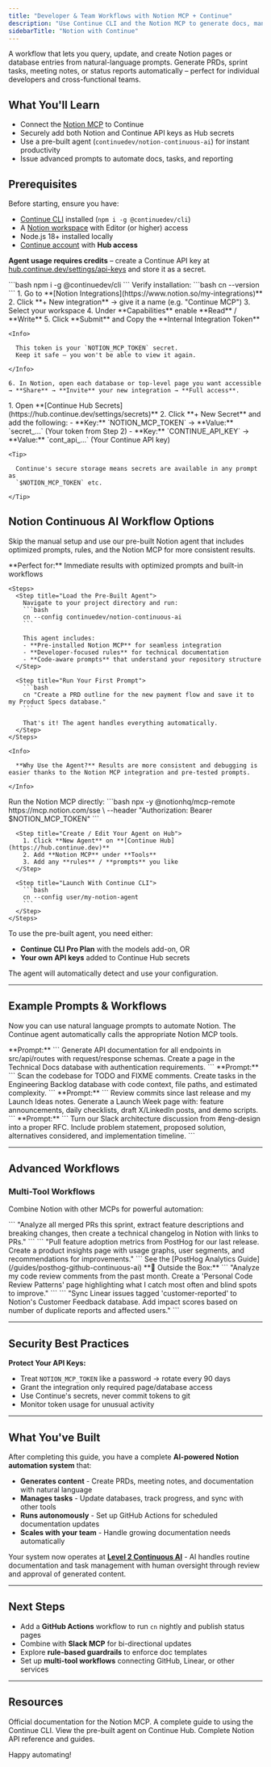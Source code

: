 ```yaml
---
title: "Developer & Team Workflows with Notion MCP + Continue"
description: "Use Continue CLI and the Notion MCP to generate docs, manage tasks, and automate project workflows – all through natural-language prompts."
sidebarTitle: "Notion with Continue"
---
```


<Card title="What You'll Build" icon="notion">

  A workflow that lets you query, update, and create Notion pages or database
  entries from natural-language prompts. Generate PRDs, sprint tasks, meeting
  notes, or status reports automatically – perfect for individual developers
  and cross-functional teams.

</Card>

## What You'll Learn

- Connect the [Notion MCP](https://hub.continue.dev/notion/notion-mcp) to Continue
- Securely add both Notion and Continue API keys as Hub secrets
- Use a pre-built agent (`continuedev/notion-continuous-ai`) for instant productivity
- Issue advanced prompts to automate docs, tasks, and reporting

## Prerequisites

Before starting, ensure you have:

- [Continue CLI](/guides/cli) installed (`npm i -g @continuedev/cli`)
- A [Notion workspace](https://notion.so) with Editor (or higher) access
- Node.js 18+ installed locally
- [Continue account](https://hub.continue.dev) with **Hub access**

<Warning>

  **Agent usage requires credits** – create a Continue API key at
  [hub.continue.dev/settings/api-keys](https://hub.continue.dev/settings/api-keys)
  and store it as a secret.

</Warning>

<Steps>
  <Step title="Install Continue CLI">
    ```bash
    npm i -g @continuedev/cli
    ```
    Verify installation:
    ```bash
    cn --version
    ```
  </Step>

  <Step title="Create Notion Integration & Get Token">
    1. Go to **[Notion Integrations](https://www.notion.so/my-integrations)**
    2. Click **+ New integration** → give it a name (e.g. "Continue MCP")
    3. Select your workspace
    4. Under **Capabilities** enable **Read** / **Write**
    5. Click **Submit** and Copy the **Internal Integration Token**

    <Info>

      This token is your `NOTION_MCP_TOKEN` secret.
      Keep it safe – you won't be able to view it again.

    </Info>

    6. In Notion, open each database or top-level page you want accessible → **Share** → **Invite** your new integration → **Full access**.
  </Step>

  <Step title="Add Secrets to Continue Hub">
    1. Open **[Continue Hub Secrets](https://hub.continue.dev/settings/secrets)**
    2. Click **+ New Secret** and add the following:
      - **Key:** `NOTION_MCP_TOKEN` → **Value:** `secret_...` (Your token from Step 2)
      - **Key:** `CONTINUE_API_KEY` → **Value:** `cont_api_...` (Your Continue API key)

    <Tip>

      Continue's secure storage means secrets are available in any prompt as
      `$NOTION_MCP_TOKEN` etc.

    </Tip>
  </Step>
</Steps>

## Notion Continuous AI Workflow Options

<Card title="🚀 Fastest Path to Success" icon="zap">

  Skip the manual setup and use our pre-built Notion agent that includes
  optimized prompts, rules, and the Notion MCP for more consistent results.

</Card>

<Tabs>
  <Tab title="⚡ Quick Start (Recommended)">
    **Perfect for:** Immediate results with optimized prompts and built-in workflows

    <Steps>
      <Step title="Load the Pre-Built Agent">
        Navigate to your project directory and run:
        ```bash
        cn --config continuedev/notion-continuous-ai
        ```

        This agent includes:
        - **Pre-installed Notion MCP** for seamless integration
        - **Developer-focused rules** for technical documentation
        - **Code-aware prompts** that understand your repository structure
      </Step>

      <Step title="Run Your First Prompt">
        ```bash
        cn "Create a PRD outline for the new payment flow and save it to my Product Specs database."
        ```

        That's it! The agent handles everything automatically.
      </Step>
    </Steps>

    <Info>

      **Why Use the Agent?** Results are more consistent and debugging is easier thanks to the Notion MCP integration and pre-tested prompts.

    </Info>

  </Tab>

  <Tab title="🛠️ Manual Setup">
    <Steps>
      <Step title="Connect Notion MCP Manually">
        Run the Notion MCP directly:
        ```bash
        npx -y @notionhq/mcp-remote https://mcp.notion.com/sse \
        --header "Authorization: Bearer $NOTION_MCP_TOKEN"
        ```
      </Step>
      
      <Step title="Create / Edit Your Agent on Hub">
        1. Click **New Agent** on **[Continue Hub](https://hub.continue.dev)**
        2. Add **Notion MCP** under **Tools**
        3. Add any **rules** / **prompts** you like
      </Step>
      
      <Step title="Launch With Continue CLI">
        ```bash
        cn --config user/my-notion-agent
        ```
      </Step>
    </Steps>
  </Tab>
</Tabs>

<Accordion title="Agent Requirements">

  To use the pre-built agent, you need either:
  - **Continue CLI Pro Plan** with the models add-on, OR
  - **Your own API keys** added to Continue Hub secrets
  
  The agent will automatically detect and use your configuration.

</Accordion>

---

## Example Prompts & Workflows

Now you can use natural language prompts to automate Notion. The Continue agent automatically calls the appropriate Notion MCP tools.

<CardGroup cols={2}>
  <Card title="API Documentation" icon="code">
    **Prompt:**
    ```
    Generate API documentation for all endpoints in src/api/routes
    with request/response schemas. Create a page in the
    Technical Docs database with authentication requirements.
    ```
  </Card>
  
  <Card title="Sprint Planning from Code" icon="list-checks">
    **Prompt:**
    ```
    Scan the codebase for TODO and FIXME comments. Create tasks
    in the Engineering Backlog database with code context,
    file paths, and estimated complexity.
    ```
  </Card>
  
  <Card title="Launch Week Orchestration" icon="rocket">
    **Prompt:**
    ```
    Review commits since last release and my Launch Ideas notes.
    Generate a Launch Week page with: feature announcements,
    daily checklists, draft X/LinkedIn posts, and demo scripts.
    ```
  </Card>
  
  <Card title="RFC from Discussion" icon="comments">
    **Prompt:**
    ```
    Turn our Slack architecture discussion from #eng-design into
    a proper RFC. Include problem statement, proposed solution,
    alternatives considered, and implementation timeline.
    ```
  </Card>
</CardGroup>

---

## Advanced Workflows

### Multi-Tool Workflows

Combine Notion with other MCPs for powerful automation:

<CardGroup cols={2}>
  <Card title="Notion + GitHub" icon="github">
    ```
    "Analyze all merged PRs this sprint, extract feature
    descriptions and breaking changes, then create a
    technical changelog in Notion with links to PRs."
    ```
  </Card>
  
  <Card title="Notion + PostHog" icon="chart-bar">
    ```
    "Pull feature adoption metrics from PostHog for our last
    release. Create a product insights page with usage graphs,
    user segments, and recommendations for improvements."
    ```
    See the [PostHog Analytics Guide](/guides/posthog-github-continuous-ai)
  </Card>
  
  <Card title="Code Review Insights" icon="magnifying-glass">
    **🎯 Outside the Box:**
    ```
    "Analyze my code review comments from the past month.
    Create a 'Personal Code Review Patterns' page highlighting
    what I catch most often and blind spots to improve."
    ```
  </Card>
  
  <Card title="Notion + Linear" icon="list">
    ```
    "Sync Linear issues tagged 'customer-reported' to Notion's
    Customer Feedback database. Add impact scores based on
    number of duplicate reports and affected users."
    ```
  </Card>
</CardGroup>

---

## Security Best Practices

<Warning>

  **Protect Your API Keys:**
  - Treat `NOTION_MCP_TOKEN` like a password → rotate every 90 days
  - Grant the integration only required page/database access
  - Use Continue's secrets, never commit tokens to git
  - Monitor token usage for unusual activity

</Warning>

---

## What You've Built

After completing this guide, you have a complete **AI-powered Notion automation system** that:

- **Generates content** - Create PRDs, meeting notes, and documentation with natural language
- **Manages tasks** - Update databases, track progress, and sync with other tools  
- **Runs autonomously** - Set up GitHub Actions for scheduled documentation updates
- **Scales with your team** - Handle growing documentation needs automatically

<Card title="Continuous AI" icon="rocket">

  Your system now operates at **[Level 2 Continuous AI](https://blog.continue.dev/what-is-continuous-ai-a-developers-guide/)** -
  AI handles routine documentation and task management with human oversight
  through review and approval of generated content.

</Card>

---

## Next Steps

- Add a **GitHub Actions** workflow to run `cn` nightly and publish status pages
- Combine with **Slack MCP** for bi-directional updates
- Explore **rule-based guardrails** to enforce doc templates
- Set up **multi-tool workflows** connecting GitHub, Linear, or other services

---

## Resources

<CardGroup>
  <Card title="Notion MCP Docs" icon="book" href="https://developers.notion.com/docs/mcp/">
    Official documentation for the Notion MCP.
  </Card>
  
  <Card title="Continue CLI Reference" icon="terminal" href="/guides/cli">
    A complete guide to using the Continue CLI.
  </Card>
  
  <Card title="Pre-built Notion Agent" icon="robot" href="https://hub.continue.dev/agents/continuedev/notion-continuous-ai">
    View the pre-built agent on Continue Hub.
  </Card>
  
  <Card title="Notion API Documentation" icon="code" href="https://developers.notion.com/reference/intro">
    Complete Notion API reference and guides.
  </Card>
</CardGroup>

Happy automating!